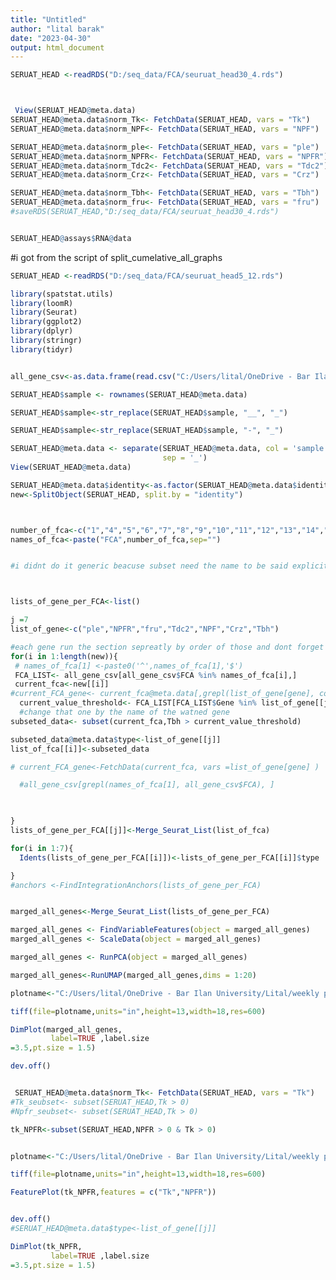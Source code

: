 ```yaml
---
title: "Untitled"
author: "lital barak"
date: "2023-04-30"
output: html_document
---
```

```r
SERUAT_HEAD <-readRDS("D:/seq_data/FCA/seuruat_head30_4.rds")



 View(SERUAT_HEAD@meta.data)
SERUAT_HEAD@meta.data$norm_Tk<- FetchData(SERUAT_HEAD, vars = "Tk")
SERUAT_HEAD@meta.data$norm_NPF<- FetchData(SERUAT_HEAD, vars = "NPF")

SERUAT_HEAD@meta.data$norm_ple<- FetchData(SERUAT_HEAD, vars = "ple")
SERUAT_HEAD@meta.data$norm_NPFR<- FetchData(SERUAT_HEAD, vars = "NPFR")
SERUAT_HEAD@meta.data$norm_Tdc2<- FetchData(SERUAT_HEAD, vars = "Tdc2")
SERUAT_HEAD@meta.data$norm_Crz<- FetchData(SERUAT_HEAD, vars = "Crz")

SERUAT_HEAD@meta.data$norm_Tbh<- FetchData(SERUAT_HEAD, vars = "Tbh")
SERUAT_HEAD@meta.data$norm_fru<- FetchData(SERUAT_HEAD, vars = "fru")
#saveRDS(SERUAT_HEAD,"D:/seq_data/FCA/seuruat_head30_4.rds")


SERUAT_HEAD@assays$RNA@data
```


#i got from the script of split_cumelative_all_graphs
```r

SERUAT_HEAD <-readRDS("D:/seq_data/FCA/seuruat_head5_12.rds")

library(spatstat.utils)
library(loomR)
library(Seurat)
library(ggplot2)
library(dplyr)
library(stringr)
library(tidyr)


all_gene_csv<-as.data.frame(read.csv("C:/Users/lital/OneDrive - Bar Ilan University/Lital/weekly presentation/30.4.23/all_genes.csv"))

SERUAT_HEAD$sample <- rownames(SERUAT_HEAD@meta.data)

SERUAT_HEAD$sample<-str_replace(SERUAT_HEAD$sample, "__", "_")

SERUAT_HEAD$sample<-str_replace(SERUAT_HEAD$sample, "-", "_")

SERUAT_HEAD@meta.data <- separate(SERUAT_HEAD@meta.data, col = 'sample', into = c("test",'Barcode','identity', 'Sex'), 
                                  sep = '_')
View(SERUAT_HEAD@meta.data)

SERUAT_HEAD@meta.data$identity<-as.factor(SERUAT_HEAD@meta.data$identity)
new<-SplitObject(SERUAT_HEAD, split.by = "identity")



number_of_fca<-c("1","4","5","6","7","8","9","10","11","12","13","14","15")
names_of_fca<-paste("FCA",number_of_fca,sep="")


#i didnt do it generic beacuse subset need the name to be said explicitly



lists_of_gene_per_FCA<-list()

j =7
list_of_gene<-c("ple","NPFR","fru","Tdc2","NPF","Crz","Tbh")

#each gene run the section sepreatly by order of those and dont forget to change in colum 80 the gene
for(i in 1:length(new)){
 # names_of_fca[1] <-paste0('^',names_of_fca[1],'$')
 FCA_LIST<- all_gene_csv[all_gene_csv$FCA %in% names_of_fca[i],]
 current_fca<-new[[i]]
#current_FCA_gene<- current_fca@meta.data[,grepl(list_of_gene[gene], colnames(current_fca@meta.data))] 
  current_value_threshold<- FCA_LIST[FCA_LIST$Gene %in% list_of_gene[[j]],]$value
  #change that one by the name of the watned gene
subseted_data<- subset(current_fca,Tbh > current_value_threshold)

subseted_data@meta.data$type<-list_of_gene[[j]]
list_of_fca[[i]]<-subseted_data

# current_FCA_gene<-FetchData(current_fca, vars =list_of_gene[gene] )

  #all_gene_csv[grepl(names_of_fca[1], all_gene_csv$FCA), ]


  
}
lists_of_gene_per_FCA[[j]]<-Merge_Seurat_List(list_of_fca)

for(i in 1:7){
  Idents(lists_of_gene_per_FCA[[i]])<-lists_of_gene_per_FCA[[i]]$type

}
#anchors <-FindIntegrationAnchors(lists_of_gene_per_FCA)


marged_all_genes<-Merge_Seurat_List(lists_of_gene_per_FCA)

marged_all_genes <- FindVariableFeatures(object = marged_all_genes)
marged_all_genes <- ScaleData(object = marged_all_genes)

marged_all_genes <- RunPCA(object = marged_all_genes)

marged_all_genes<-RunUMAP(marged_all_genes,dims = 1:20)

```



```r
plotname<-"C:/Users/lital/OneDrive - Bar Ilan University/Lital/weekly presentation/30.4.23/umap_after_threshold_norm.tiff"

tiff(file=plotname,units="in",height=13,width=18,res=600)

DimPlot(marged_all_genes,
         label=TRUE ,label.size
=3.5,pt.size = 1.5)

dev.off()



```

```r
 SERUAT_HEAD@meta.data$norm_Tk<- FetchData(SERUAT_HEAD, vars = "Tk")
#Tk_seubset<- subset(SERUAT_HEAD,Tk > 0)
#Npfr_seubset<- subset(SERUAT_HEAD,Tk > 0)

tk_NPFR<-subset(SERUAT_HEAD,NPFR > 0 & Tk > 0)


plotname<-"C:/Users/lital/OneDrive - Bar Ilan University/Lital/weekly presentation/30.4.23/tk_npfr_featuerplot.tiff"

tiff(file=plotname,units="in",height=13,width=18,res=600)

FeaturePlot(tk_NPFR,features = c("Tk","NPFR"))


dev.off()
#SERUAT_HEAD@meta.data$type<-list_of_gene[[j]]

DimPlot(tk_NPFR,
         label=TRUE ,label.size
=3.5,pt.size = 1.5)

```


